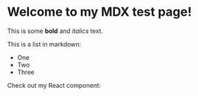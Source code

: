 
# Welcome to my MDX test page!

This is some **bold** and _italics_ text.

This is a list in markdown:

- One
- Two
- Three

Check out my React component:

<MyFriendBadge />
